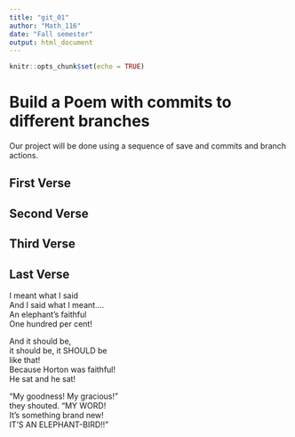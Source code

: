 ```yaml
---
title: "git_01"
author: "Math_116"
date: "Fall semester"
output: html_document
---
```


```r
knitr::opts_chunk$set(echo = TRUE)
```
# Build a Poem with commits to different branches
Our project will be done using a sequence of save and commits and branch actions.
<!-- Do not modify or change any text in "!--" bracketed areas such as this --- these are instructions to
you, if you change any of this the git program will notice it and compromise your git merging strategy !-->

## First Verse 
<!--Put the first five lines of a poem by Lewis Carrol in this section!-->

## Second Verse
<!--Put the first five lines of a poem by Robert Frost here!-->

## Third Verse
<!--Put the first two verses of The Walrus and the Carpenter here!-->

## Last Verse
<!--Put a short poem of your choice 8-20 lines,here!-->

I meant what I said  
And I said what I meant….  
An elephant’s faithful  
One hundred per cent!  

And it should be,  
it should be, it SHOULD be  
like that!  
Because Horton was faithful!  
He sat and he sat!  

“My goodness! My gracious!”  
they shouted. “MY WORD!  
It’s something brand new!  
IT’S AN ELEPHANT-BIRD!!”  
